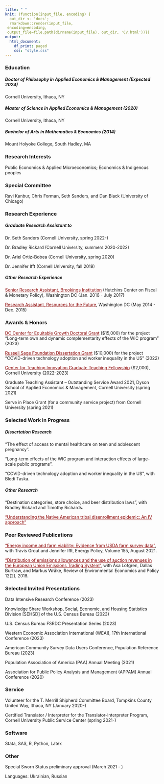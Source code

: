 ```yaml
---
title: " "
knit: (function(input_file, encoding) {
  out_dir <- 'docs';
  rmarkdown::render(input_file,
 encoding=encoding,
 output_file=file.path(dirname(input_file), out_dir, 'CV.html'))})
output:
  html_document:
    df_print: paged
    css: "style.css"
---
```


</div>
<div style="margin-bottom:20px;">
</div>

</div>
<div style="margin-bottom:20px;">
</div>

### Education ###

##### _Doctor of Philosophy in Applied Economics & Management (Expected 2024)_ ##### 
Cornell University, Ithaca, NY 

##### _Master of Science in Applied Economics & Management (2020)_  #####  
Cornell University, Ithaca, NY 

##### _Bachelor of Arts in Mathematics & Economics (2014)_  #####
Mount Holyoke College, South Hadley, MA

### Research Interests ###

Public Economics & Applied Microeconomics; Economics & Indigenous peoples

### Special Committee ###

Ravi Kanbur, Chris Forman, Seth Sanders, and Dan Black (University of Chicago)

### Research Experience ###

##### _Graduate Research Assistant to_ #####

Dr. Seth Sanders (Cornell University, spring 2022-)   

Dr. Bradley Rickard (Cornell University, summers 2020-2022) 

Dr. Ariel Ortiz-Bobea (Cornell University, spring 2020) 

Dr. Jennifer Ifft (Cornell University, fall 2019)

##### _Other Research Experience_ #####

<a href="https://www.brookings.edu/author/anna-malinovskaya/" style="color: #8B0000; text-decoration: underline;">Senior Research Assistant, Brookings Institution</a> (Hutchins Center on Fiscal & Monetary Policy), Washington DC (Jan. 2016 - July 2017)

<a href="https://www.rff.org/publications/working-papers/expected-versus-actual-outcomes-of-environmental-policies-the-clean-water-state-revolving-fund/" style="color: #8B0000; text-decoration: underline;">Research Assistant, Resources for the Future</a>, Washington DC (May 2014 - Dec. 2015)

### Awards & Honors ###

<a href="https://equitablegrowth.org/people/anna-malinovskaya/" style="color: #8B0000; text-decoration: underline;">DC Center for Equitable Growth Doctoral Grant</a> ($15,000) for the project “Long-term own and dynamic complementarity effects of the WIC program” (2023)

<a href="https://www.russellsage.org/awarded-project/covid-driven-technology-adoption-and-worker-inequality-us" style="color: #8B0000; text-decoration: underline;">Russell Sage Foundation Dissertation Grant</a> ($10,000) for the project “COVID-driven technology adoption and worker inequality in the US” (2022)

<a href="https://teaching.cornell.edu/grants-awards/graduate-students-postdoctoral-fellows" style="color: #8B0000; text-decoration: underline;">Center for Teaching Innovation Graduate Teaching Fellowship</a> ($2,000), Cornell University (2022-2023)

Graduate Teaching Assistant – Outstanding Service Award 2021, Dyson School of Applied Economics & Management, Cornell University (spring 2021)

Serve in Place Grant (for a community service project) from Cornell University (spring 2021)

### Selected Work in Progress ###

##### _Dissertation Research_ #####

"The effect of access to mental healthcare on teen and adolescent pregnancy".

“Long-term effects of the WIC program and interaction effects of large-scale public programs”. 

“COVID-driven technology adoption and worker inequality in the US”, with Bledi Taska.

##### _Other Research_ #####

“Destination categories, store choice, and beer distribution laws”, with Bradley Rickard and Timothy Richards. 

<a href="https://papers.ssrn.com/sol3/papers.cfm?abstract_id=3949116" style="color: #8B0000; text-decoration: underline;">"Understanding the Native American tribal disenrollment epidemic: An IV approach"</a>

### Peer Reviewed Publications ###

<a href="https://www.sciencedirect.com/science/article/abs/pii/S0301421521001737" style="color: #8B0000; text-decoration: underline;">"Energy income and farm viability: Evidence from USDA farm survey data"</a>, with Travis Grout and Jennifer Ifft, Energy Policy, Volume 155, August 2021.

<a href="https://www.journals.uchicago.edu/doi/10.1093/reep/rey012" style="color: #8B0000; text-decoration: underline;">"Distribution of emissions allowances and the use of auction revenues in the European Union Emissions Trading System"</a>, with Åsa Löfgren, Dallas Burtraw, and Markus Wråke, Review of Environmental Economics and Policy 12(2), 2018.

### Selected Invited Presentations ###

Data Intensive Research Conference (2023) 

Knowledge Share Workshop, Social, Economic, and Housing Statistics Division [SEHSD] of the U.S. Census Bureau (2023) 

U.S. Census Bureau FSRDC Presentation Series (2023) 

Western Economic Association International (WEAI), 17th International Conference (2023) 

American Community Survey Data Users Conference, Population Reference Bureau (2023) 

Population Association of America (PAA) Annual Meeting (2021) 

Association for Public Policy Analysis and Management (APPAM) Annual Conference (2020)

### Service ###

Volunteer for the T. Merrill Shipherd Committee Board, Tompkins County United Way, Ithaca, NY (January 2020-)

Certified Translator / Interpreter for the Translator-Interpreter Program, Cornell University Public Service Center (spring 2021-)

### Software ###

Stata, SAS, R, Python, Latex

### Other ###

Special Sworn Status preliminary approval (March 2021 - )

Languages: Ukrainian, Russian 

</div>
<div style="margin-bottom:20px;">
</div>


<!-- Matomo -->
<script>
  var _paq = window._paq = window._paq || [];
  /* tracker methods like "setCustomDimension" should be called before "trackPageView" */
  _paq.push(['trackPageView']);
  _paq.push(['enableLinkTracking']);
  (function() {
    var u="https://amgithub.matomo.cloud/";
    _paq.push(['setTrackerUrl', u+'matomo.php']);
    _paq.push(['setSiteId', '1']);
    var d=document, g=d.createElement('script'), s=d.getElementsByTagName('script')[0];
    g.async=true; g.src='//cdn.matomo.cloud/amgithub.matomo.cloud/matomo.js'; s.parentNode.insertBefore(g,s);
  })();
</script>
<!-- End Matomo Code -->

